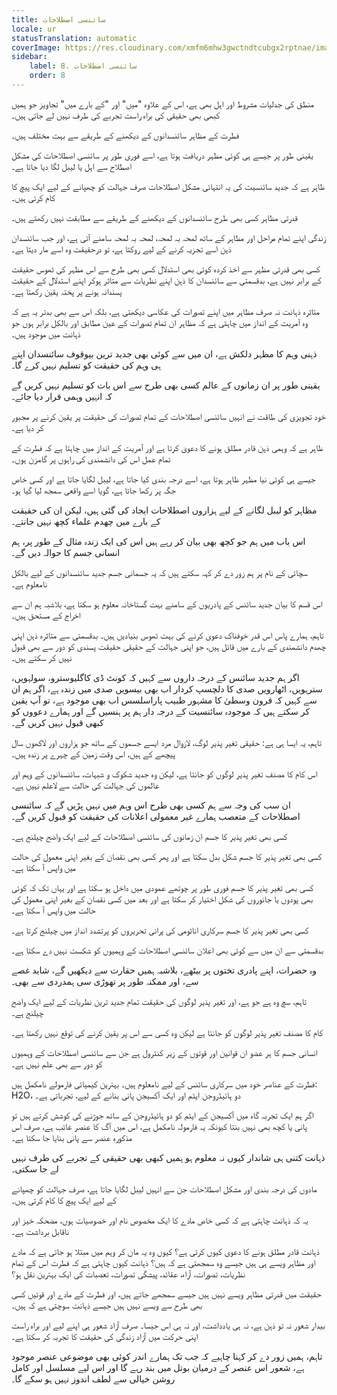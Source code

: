 ```yaml
---
title: سائنسی اصطلاحات
locale: ur
statusTranslation: automatic
coverImage: https://res.cloudinary.com/xmfm6mhw3gwctndtcubgx2rptnae/image/upload/v1741354419/small_cover_la_gran_rebelion_28716e29d2.webp
sidebar:
    label: 8. سائنسی اصطلاحات
    order: 8
---
```

منطق کی جدلیات مشروط اور اہل بھی ہے، اس کے علاوہ "میں" اور "کے بارے میں" تجاویز جو ہمیں کبھی بھی حقیقی کی براہ راست تجربے کی طرف نہیں لے جاتی ہیں۔

فطرت کے مظاہر سائنسدانوں کے دیکھنے کے طریقے سے بہت مختلف ہیں۔

یقینی طور پر جیسے ہی کوئی مظہر دریافت ہوتا ہے، اسے فوری طور پر سائنسی اصطلاحات کی مشکل اصطلاح سے اہل یا لیبل لگا دیا جاتا ہے۔

ظاہر ہے کہ جدید سائنسیت کی یہ انتہائی مشکل اصطلاحات صرف جہالت کو چھپانے کے لیے ایک پیچ کا کام کرتی ہیں۔

قدرتی مظاہر کسی بھی طرح سائنسدانوں کے دیکھنے کے طریقے سے مطابقت نہیں رکھتے ہیں۔

زندگی اپنے تمام مراحل اور مظاہر کے ساتھ لمحہ بہ لمحہ، لمحہ بہ لمحہ سامنے آتی ہے، اور جب سائنسدان ذہن اسے تجزیہ کرنے کے لیے روکتا ہے، تو درحقیقت وہ اسے مار دیتا ہے۔

کسی بھی قدرتی مظہر سے اخذ کردہ کوئی بھی استدلال کسی بھی طرح سے اس مظہر کی ٹھوس حقیقت کے برابر نہیں ہے، بدقسمتی سے سائنسدان کا ذہن اپنے نظریات سے متاثر ہوکر اپنے استدلال کے حقیقت پسندانہ ہونے پر پختہ یقین رکھتا ہے۔

متاثرہ ذہانت نہ صرف مظاہر میں اپنے تصورات کی عکاسی دیکھتی ہے، بلکہ اس سے بھی بدتر یہ ہے کہ وہ آمریت کے انداز میں چاہتی ہے کہ مظاہر ان تمام تصورات کے عین مطابق اور بالکل برابر ہوں جو ذہانت میں موجود ہیں۔

ذہنی وہم کا مظہر دلکش ہے، ان میں سے کوئی بھی جدید ترین بیوقوف سائنسدان اپنے ہی وہم کی حقیقت کو تسلیم نہیں کرے گا۔

یقینی طور پر ان زمانوں کے عالم کسی بھی طرح سے اس بات کو تسلیم نہیں کریں گے کہ انہیں وہمی قرار دیا جائے۔

خود تجویزی کی طاقت نے انہیں سائنسی اصطلاحات کے تمام تصورات کی حقیقت پر یقین کرنے پر مجبور کر دیا ہے۔

ظاہر ہے کہ وہمی ذہن قادر مطلق ہونے کا دعویٰ کرتا ہے اور آمریت کے انداز میں چاہتا ہے کہ فطرت کے تمام عمل اس کی دانشمندی کی راہوں پر گامزن ہوں۔

جیسے ہی کوئی نیا مظہر ظاہر ہوتا ہے، اسے درجہ بندی کیا جاتا ہے، لیبل لگایا جاتا ہے اور کسی خاص جگہ پر رکھا جاتا ہے، گویا اسے واقعی سمجھ لیا گیا ہو۔

مظاہر کو لیبل لگانے کے لیے ہزاروں اصطلاحات ایجاد کی گئی ہیں، لیکن ان کی حقیقت کے بارے میں چھدم علماء کچھ نہیں جانتے۔

اس باب میں ہم جو کچھ بھی بیان کر رہے ہیں اس کی ایک زندہ مثال کے طور پر، ہم انسانی جسم کا حوالہ دیں گے۔

سچائی کے نام پر ہم زور دے کر کہہ سکتے ہیں کہ یہ جسمانی جسم جدید سائنسدانوں کے لیے بالکل نامعلوم ہے۔

اس قسم کا بیان جدید سائنس کے پادریوں کے سامنے بہت گستاخانہ معلوم ہو سکتا ہے، بلاشبہ ہم ان سے اخراج کے مستحق ہیں۔

تاہم، ہمارے پاس اس قدر خوفناک دعوی کرنے کی بہت ٹھوس بنیادیں ہیں۔ بدقسمتی سے متاثرہ ذہن اپنی چھدم دانشمندی کے بارے میں قائل ہیں، جو اپنی جہالت کے حقیقی حقیقت پسندی کو دور سے بھی قبول نہیں کر سکتے ہیں۔

اگر ہم جدید سائنس کے درجہ داروں سے کہیں کہ کونٹ ڈی کاگلیوسترو، سولہویں، سترہویں، اٹھارویں صدی کا دلچسپ کردار اب بھی بیسویں صدی میں زندہ ہے، اگر ہم ان سے کہیں کہ قرون وسطیٰ کا مشہور طبیب پاراسلسس اب بھی موجود ہے، تو آپ یقین کر سکتے ہیں کہ موجودہ سائنسیت کے درجہ دار ہم پر ہنسیں گے اور ہمارے دعووں کو کبھی قبول نہیں کریں گے۔

تاہم، یہ ایسا ہی ہے: حقیقی تغیر پذیر لوگ، لازوال مرد ایسے جسموں کے ساتھ جو ہزاروں اور لاکھوں سال پیچھے کے ہیں، اس وقت زمین کے چہرے پر زندہ ہیں۔

اس کام کا مصنف تغیر پذیر لوگوں کو جانتا ہے، لیکن وہ جدید شکوک و شبہات، سائنسدانوں کے وہم اور عالموں کی جہالت کی حالت سے لاعلم نہیں ہے۔

ان سب کی وجہ سے ہم کسی بھی طرح اس وہم میں نہیں پڑیں گے کہ سائنسی اصطلاحات کے متعصب ہمارے غیر معمولی اعلانات کی حقیقت کو قبول کریں گے۔

کسی بھی تغیر پذیر کا جسم ان زمانوں کی سائنسی اصطلاحات کے لیے ایک واضح چیلنج ہے۔

کسی بھی تغیر پذیر کا جسم شکل بدل سکتا ہے اور پھر کسی بھی نقصان کے بغیر اپنی معمول کی حالت میں واپس آ سکتا ہے۔

کسی بھی تغیر پذیر کا جسم فوری طور پر چوتھے عمودی میں داخل ہو سکتا ہے اور یہاں تک کہ کوئی بھی پودوں یا جانوروں کی شکل اختیار کر سکتا ہے اور بعد میں کسی نقصان کے بغیر اپنی معمول کی حالت میں واپس آ سکتا ہے۔

کسی بھی تغیر پذیر کا جسم سرکاری اناٹومی کی پرانی تحریروں کو پرتشدد انداز میں چیلنج کرتا ہے۔

بدقسمتی سے ان میں سے کوئی بھی اعلان سائنسی اصطلاحات کے وہمیوں کو شکست نہیں دے سکتا ہے۔

وہ حضرات، اپنے پادری تختوں پر بیٹھے، بلاشبہ ہمیں حقارت سے دیکھیں گے، شاید غصے سے، اور ممکنہ طور پر تھوڑی سی ہمدردی سے بھی۔

تاہم، سچ وہ ہے جو ہے، اور تغیر پذیر لوگوں کی حقیقت تمام جدید ترین نظریات کے لیے ایک واضح چیلنج ہے۔

کام کا مصنف تغیر پذیر لوگوں کو جانتا ہے لیکن وہ کسی سے اس پر یقین کرنے کی توقع نہیں رکھتا ہے۔

انسانی جسم کا ہر عضو ان قوانین اور قوتوں کے زیر کنٹرول ہے جن سے سائنسی اصطلاحات کے وہمیوں کو دور سے بھی علم نہیں ہے۔

فطرت کے عناصر خود میں سرکاری سائنس کے لیے نامعلوم ہیں۔ بہترین کیمیائی فارمولے نامکمل ہیں: H2O، دو ہائیڈروجن ایٹم اور ایک آکسیجن پانی بنانے کے لیے، تجرباتی ہے۔

اگر ہم ایک تجربہ گاہ میں آکسیجن کے ایٹم کو دو ہائیڈروجن کے ساتھ جوڑنے کی کوشش کرتے ہیں تو پانی یا کچھ بھی نہیں بنتا کیونکہ یہ فارمولہ نامکمل ہے، اس میں آگ کا عنصر غائب ہے، صرف اس مذکورہ عنصر سے پانی بنایا جا سکتا ہے۔

ذہانت کتنی ہی شاندار کیوں نہ معلوم ہو ہمیں کبھی بھی حقیقی کے تجربے کی طرف نہیں لے جا سکتی۔

مادوں کی درجہ بندی اور مشکل اصطلاحات جن سے انہیں لیبل لگایا جاتا ہے، صرف جہالت کو چھپانے کے لیے ایک پیچ کا کام کرتی ہیں۔

یہ کہ ذہانت چاہتی ہے کہ کسی خاص مادے کا ایک مخصوص نام اور خصوصیات ہوں، مضحکہ خیز اور ناقابل برداشت ہے۔

ذہانت قادر مطلق ہونے کا دعوی کیوں کرتی ہے؟ کیوں وہ یہ مان کر وہم میں مبتلا ہو جاتی ہے کہ مادے اور مظاہر ویسے ہی ہیں جیسے وہ سمجھتی ہے کہ ہیں؟ ذہانت کیوں چاہتی ہے کہ فطرت اس کے تمام نظریات، تصورات، آراء، عقائد، پیشگی تصورات، تعصبات کی ایک بہترین نقل ہو؟

حقیقت میں قدرتی مظاہر ویسے نہیں ہیں جیسے سمجھے جاتے ہیں، اور فطرت کے مادے اور قوتیں کسی بھی طرح سے ویسے نہیں ہیں جیسے ذہانت سوچتی ہے کہ ہیں۔

بیدار شعور نہ تو ذہن ہے، نہ ہی یادداشت، اور نہ ہی اس جیسا۔ صرف آزاد شعور ہی اپنے لیے اور براہ راست اپنی حرکت میں آزاد زندگی کی حقیقت کا تجربہ کر سکتا ہے۔

تاہم، ہمیں زور دے کر کہنا چاہیے کہ جب تک ہمارے اندر کوئی بھی موضوعی عنصر موجود ہے، شعور اس عنصر کے درمیان بوتل میں بند رہے گا اور اس لیے مسلسل اور کامل روشن خیالی سے لطف اندوز نہیں ہو سکے گا۔
